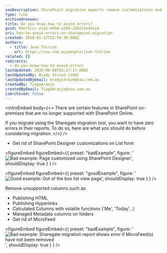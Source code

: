 ```yaml
---
seoDescription: SharePoint migration experts remove customizations and unsupported columns to ensure error-free reports with Sharegate.
type: rule
archivedreason:
title: Do you know how to avoid errors?
guid: 94ef1ccc-e1a5-409d-a29d-258231e43ce4
uri: how-to-avoid-errors-on-sharepoint-migration
created: 2018-01-17T22:59:30.000Z
authors:
  - title: Jean Thirion
    url: https://ssw.com.au/people/jean-thirion
related: []
redirects:
  - do-you-know-how-to-avoid-errors
lastUpdated: 2024-06-08T03:27:17.000Z
lastUpdatedBy: Brady Stroud [SSW]
lastUpdatedByEmail: bradystroud@ssw.com.au
createdBy: TiagoAraujo
createdByEmail: TiagoAraujo@ssw.com.au
isArchived: false
---
```


<introEmbed
  body={<>
There are certain features in SharePoint on-premises that are no longer supported with SharePoint Online.

If you migrate using the Sharegate migration tool, you want to have zero errors in their reports. To do so, here are what you should do before considering migration:
  </>}
/>
- Get rid of SharePoint Designer customizations on List form

<figureEmbed figureEmbed={{
  preset: "badExample",
  figure: '![Bad example: Page customized using SharePoint Designer](/uploads/rules/how-to-avoid-errors-on-sharepoint-migration/avoid-errors-sp-migration1.png)',
  shouldDisplay: true
} } />


<figureEmbed figureEmbed={{
  preset: "goodExample",
  figure: '![Good example: Out of the box list view page](/uploads/rules/how-to-avoid-errors-on-sharepoint-migration/avoid-errors-sp-migration2.png)',
  shouldDisplay: true
} } />


Remove unsupported columns such as:

- Publishing HTML
- Publishing Hyperlinks
- Calculated Columns with volatile functions ('Me', 'Today'…)
- Managed Metadata columns on folders
- Get rid of MicroFeed

<figureEmbed figureEmbed={{
  preset: "badExample",
  figure: '![Bad example: Sharegate migration report shows error if MicroFeed(s) have not been removed](/uploads/rules/how-to-avoid-errors-on-sharepoint-migration/avoid-errors-sp-migration3.png)',
  shouldDisplay: true
} } />
